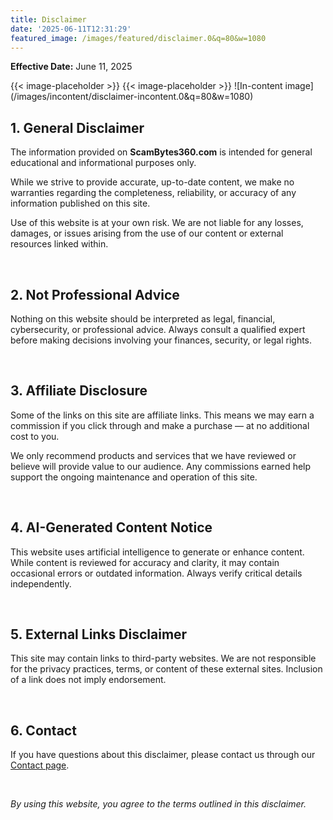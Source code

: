 ```yaml
---
title: Disclaimer
date: '2025-06-11T12:31:29'
featured_image: /images/featured/disclaimer.0&q=80&w=1080
---
```


<!-- wp:html -->
<p><strong>Effective Date:</strong> June 11, 2025</p>
{{< image-placeholder >}}
{{< image-placeholder >}}
![In-content image](/images/incontent/disclaimer-incontent.0&q=80&w=1080)




<br>

<h2>1. General Disclaimer</h2>
<p>
The information provided on <strong>ScamBytes360.com</strong> is intended for general educational and informational purposes only.
</p>
<p>
While we strive to provide accurate, up-to-date content, we make no warranties regarding the completeness, reliability, or accuracy of any information published on this site.
</p>
<p>
Use of this website is at your own risk. We are not liable for any losses, damages, or issues arising from the use of our content or external resources linked within.
</p>

<br>

<h2>2. Not Professional Advice</h2>
<p>
Nothing on this website should be interpreted as legal, financial, cybersecurity, or professional advice.
Always consult a qualified expert before making decisions involving your finances, security, or legal rights.
</p>

<br>

<h2>3. Affiliate Disclosure</h2>
<p>
Some of the links on this site are affiliate links. This means we may earn a commission if you click through and make a purchase — at no additional cost to you.
</p>
<p>
We only recommend products and services that we have reviewed or believe will provide value to our audience.
Any commissions earned help support the ongoing maintenance and operation of this site.
</p>

<br>

<h2>4. AI-Generated Content Notice</h2>
<p>
This website uses artificial intelligence to generate or enhance content.
While content is reviewed for accuracy and clarity, it may contain occasional errors or outdated information.
Always verify critical details independently.
</p>

<br>

<h2>5. External Links Disclaimer</h2>
<p>
This site may contain links to third-party websites.
We are not responsible for the privacy practices, terms, or content of these external sites.
Inclusion of a link does not imply endorsement.
</p>

<br>

<h2>6. Contact</h2>
<p>
If you have questions about this disclaimer, please contact us through our
<a href="/contact-us/">Contact page</a>.
</p>

<br>

<p><em>By using this website, you agree to the terms outlined in this disclaimer.</em></p>

<!-- /wp:html -->
